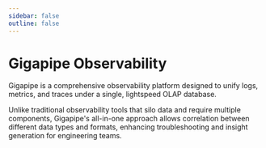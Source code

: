 ```yaml
---
sidebar: false
outline: false
---
```



<Docs />

# Gigapipe Observability

Gigapipe is a comprehensive observability platform designed to unify logs, metrics, and traces under a single, lightspeed OLAP database. 

Unlike traditional observability tools that silo data and require multiple components, Gigapipe's all-in-one approach allows correlation between different data types and formats, enhancing troubleshooting and insight generation for engineering teams.
